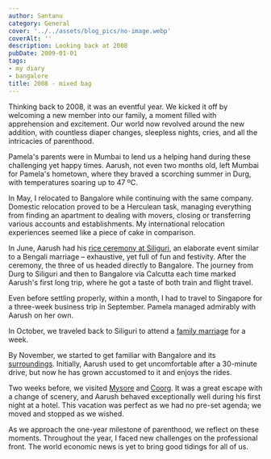 ```yaml
---
author: Santanu
category: General
cover: '../../assets/blog_pics/no-image.webp'
coverAlt: ''
description: Looking back at 2008
pubDate: 2009-01-01
tags:
- my diary
- bangalore
title: 2008 - mixed bag
---
```


Thinking back to 2008, it was an eventful year. We kicked it off by welcoming a new member into our family, a moment filled with apprehension and excitement. Our world now revolved around the new addition, with countless diaper changes, sleepless nights, cries, and all the intricacies of parenthood.

Pamela's parents were in Mumbai to lend us a helping hand during these challenging yet happy times. Aarush, not even two months old, left Mumbai for Pamela's hometown, where they braved a scorching summer in Durg, with temperatures soaring up to 47 ºC.

In May, I relocated to Bangalore while continuing with the same company. Domestic relocation proved to be a Herculean task, managing everything from finding an apartment to dealing with movers, closing or transferring various accounts and establishments. My international relocation experiences seemed like a piece of cake in comparison.

In June, Aarush had his [rice ceremony at Siliguri](), an elaborate event similar to a Bengali marriage – exhaustive, yet full of fun and festivity. After the ceremony, the three of us headed directly to Bangalore. The journey from Durg to Siliguri and then to Bangalore via Calcutta each time marked Aarush's first long trip, where he got a taste of both train and flight travel.

Even before settling properly, within a month, I had to travel to Singapore for a three-week business trip in September. Pamela managed admirably with Aarush on her own.

In October, we traveled back to Siliguri to attend a [family marriage]() for a week.

By November, we started to get familiar with Bangalore and its [surroundings](). Initially, Aarush used to get uncomfortable after a 30-minute drive, but now he has grown accustomed to it and enjoys the rides.

Two weeks before, we visited [Mysore]() and [Coorg](). It was a great escape with a change of scenery, and Aarush behaved exceptionally well during his first night at a hotel. This vacation was perfect as we had no pre-set agenda; we moved and stopped as we wished.

As we approach the one-year milestone of parenthood, we reflect on these moments. Throughout the year, I faced new challenges on the professional front. The world economic news is yet to bring good tidings for all of us.